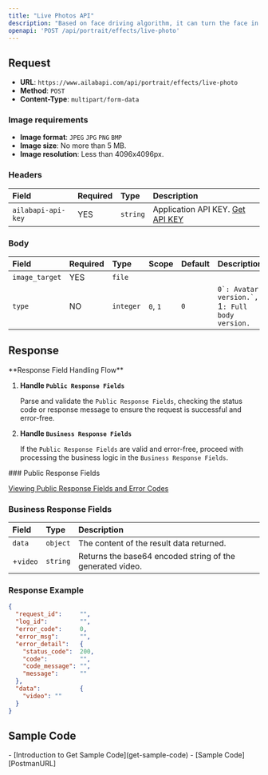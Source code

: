 ```yaml
---
title: "Live Photos API"
description: "Based on face driving algorithm, it can turn the face in the image into dynamic effect. It can drive the five senses in the image to do specified actions (currently nodding and smiling) to make the face come alive, and the dynamic effects become dynamic to make the user's photo full of motion. The ability subsequently supports the generation of various kinds of dynamic and complex actions by specifying faces that meet the requirements, and can make long-time dynamic expressions. It can be used for online entertainment video generation, expression pack production, etc."
openapi: 'POST /api/portrait/effects/live-photo'
---
```


## Request

- **URL**: `https://www.ailabapi.com/api/portrait/effects/live-photo`
- **Method**: `POST`
- **Content-Type**: `multipart/form-data`

### Image requirements

- **Image format**: `JPEG` `JPG` `PNG` `BMP`
- **Image size**: No more than 5 MB.
- **Image resolution**: Less than 4096x4096px.

### Headers

| Field              | Required | Type     | Description                                        |
|:-------------------|:---------|:---------|:---------------------------------------------------|
| `ailabapi-api-key` | YES      | `string` | Application API KEY. [Get API KEY](/docs/get-api-key) |

### Body

| Field          | Required | Type      | Scope                     | Default | Description                                                                     |
|:---------------|:---------|:----------|:--------------------------|:--------|:--------------------------------------------------------------------------------|
| `image_target` | YES      | `file`    |                           |         |                                                                                 |
| `type`         | NO       | `integer` | ``0``, ``1`` | `0`     | ``0`: Avatar version.`, ``1`: Full body version.` |

## Response
<Warning>
**Response Field Handling Flow**

1. **Handle `Public Response Fields`**

   Parse and validate the `Public Response Fields`, checking the status code or response message to ensure the request is successful and error-free.

2. **Handle `Business Response Fields`**

   If the `Public Response Fields` are valid and error-free, proceed with processing the business logic in the `Business Response Fields`.
</Warning>
### Public Response Fields

<a href="/docs/response-description" target="_blank">Viewing Public Response Fields and Error Codes</a>

### Business Response Fields

| Field    | Type     | Description                                               |
|:---------|:---------|:----------------------------------------------------------|
| `data`   | `object` | The content of the result data returned.                  |
| +`video` | `string` | Returns the base64 encoded string of the generated video. |

### Response Example

```json
{
  "request_id":     "",
  "log_id":         "",
  "error_code":     0,
  "error_msg":      "",
  "error_detail":   {
    "status_code":  200,
    "code":         "",
    "code_message": "",
    "message":      ""
  },
  "data":           {
    "video": ""
  }
}
```

## Sample Code
<Tip>
- [Introduction to Get Sample Code](get-sample-code)
- [Sample Code][PostmanURL]

[PostmanURL]: https://documenter.getpostman.com/view/26387069/2s93JxqgHE#89ed0deb-0956-402b-9d7e-19ae90b38de1
</Tip>